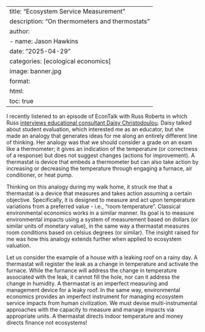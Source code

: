 
---
title: "Ecosystem Service Measurement"
description: "On thermometers and thermostats"
author:
  - name: Jason Hawkins
date: "2025-04-29"
categories: [ecological economics]
image: banner.jpg
format: 
  html:
    toc: true
---

I recently listened to an episode of EconTalk with Russ Roberts in which Russ [interviews educational consultant Daisy Christodoulou](https://www.econtalk.org/how-better-feedback-can-revolutionize-education-with-daisy-christodoulou/). Daisy talked about student evaluation, which interested me as an educator, but she made an analogy that generates ideas for me along an entirely different line of thinking. Her analogy was that we should consider a grade on an exam like a thermometer; it gives an indication of the temperature (or correctness of a response) but does not suggest changes (actions for improvement). A thermastat is device that embeds a thermometer but can also take action by increasing or decreasing the temperature through engaging a furnace, air conditioner, or heat pump.

Thinking on this analogy during my walk home, it struck me that a thermastat is a device that measures and takes action assuming a certain objective. Specifically, it is designed to measure and act upon temperature variations from a preferred value - i.e., "room temperature". Classical environmental economics works in a similar manner. Its goal is to measure environmental impacts using a system of measurement based on dollars (or similar units of monetary value), in the same way a thermastat measures room conditions based on celsius degrees (or similar). The insight raised for me was how this analogy extends further when applied to ecosystem valuation.

Let us consider the example of a house with a leaking roof on a rainy day. A thermastat will register the leak as a change in temperature and activate the furnace. While the furnance will address the change in temperature associated with the leak, it cannot fill the hole, nor can it address the change in humidity. A thermastat is an imperfect measuring and management device for a leaky roof. In the same way, environmental economics provides an imperfect instrument for managing ecosystem service impacts from human civilization. We must devise multi-instrumental approaches with the capacity to measure and manage impacts via appropriate units. A thermastat directs indoor temperature and money directs finance not ecosystems!
